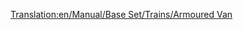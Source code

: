 [[Translation:en/Manual/Base Set/Trains/Armoured Van]]

{{ru/Manual/Base Set/Trains/Железнодорожное ТС|Picture=[[File:en/Manual/Base Set/Trains/Armouredvan.png|Бронированный вагон]]
|Имя=Бронированный вагон
|НормЦена=£1,494 ($2,988)
|НормМасса=30 / 32 т
|НормЁмкость=20 мешков драгоценностей/золота/алмазов
|МоноЦена=£1,494 ($2,988)
|МоноМасса=30 / 33 т
|МоноЁмкость=25 мешков драгоценностей/золота/алмазов
|МагЦена=£1,494 ($2,988)
|МагМасса=30 / 33 т
|МагЁмкость=27 мешков драгоценностей/золота/алмазов
|Опис=Этот вагон перевозит драгоценности между банками городов с населением не менее 1200 жителей. К сожалению, в начале игры на случайной карте банки появляются редко - из-за маленьких городов.<br/>

Есть возможность [[ru/Manual/Промышленность#osnovanie-novykh-predpriiatii|финансировать]] постройку банка в городах. {{ru/Manual/Возможность|0.6}}}}